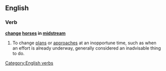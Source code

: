 ==English==

===Verb===
'''[[change]] [[horses]] in [[midstream]]'''

# {{idiomatic}} To change [[plans]] or [[approaches]] at an inopportune time, such as when an effort is already underway, generally considered an inadvisable thing to do.

[[Category:English verbs]]